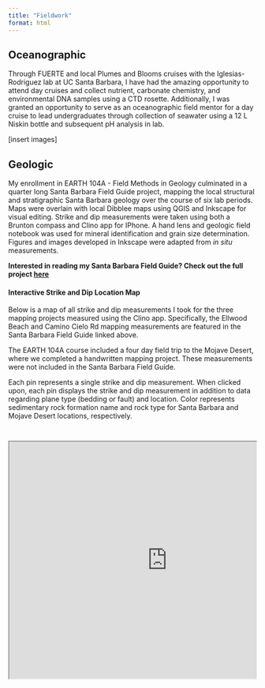 ```yaml
---
title: "Fieldwork"
format: html
---
```


## Oceanographic
Through FUERTE and local Plumes and Blooms cruises with the Iglesias-Rodriguez lab at UC Santa Barbara, I have had the amazing opportunity to attend day cruises and collect nutrient, carbonate chemistry, and environmental DNA samples using a CTD rosette. Additionally, I was granted an opportunity to serve as an oceanographic field mentor for a day cruise to lead undergraduates through collection of seawater using a 12 L Niskin bottle and subsequent pH analysis in lab.

[insert images]

## Geologic
My enrollment in EARTH 104A - Field Methods in Geology culminated in a quarter long Santa Barbara Field Guide project, mapping the local structural and stratigraphic Santa Barbara geology over the course of six lab periods. Maps were overlain with local Dibblee maps using QGIS and Inkscape for visual editing. Strike and dip measurements were taken using both a Brunton compass and Clino app for IPhone. A hand lens and geologic field notebook was used for mineral identification and grain size determination. Figures and images developed in Inkscape were adapted from *in situ* measurements.

**Interested in reading my Santa Barbara Field Guide? Check out the full project [here](images/104a_guide.pdf)**

#### Interactive Strike and Dip Location Map
Below is a map of all strike and dip measurements I took for the three mapping projects measured using the Clino app. Specifically, the Ellwood Beach and Camino Cielo Rd mapping measurements are featured in the Santa Barbara Field Guide linked above.

The EARTH 104A course included a four day field trip to the Mojave Desert, where we completed a handwritten mapping project. These measurements were not included in the Santa Barbara Field Guide.

Each pin represents a single strike and dip measurement. When clicked upon, each pin displays the strike and dip measurement in addition to data regarding plane type (bedding or fault) and location. Color represents sedimentary rock formation name and rock type for Santa Barbara and Mojave Desert locations, respectively. 

<div style="margin-top: 2em; overflow: hidden;">
  <iframe src="https://www.google.com/maps/d/u/0/embed?mid=1rhnMzM5WsfT2rC441702xA-zuFqWYRM&ehbc=2E312F" 
  width="640" 
  height="480"></iframe>
</div>

